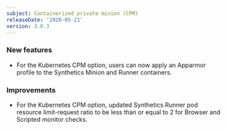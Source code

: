 ```yaml
---
subject: Containerized private minion (CPM)
releaseDate: '2020-05-21'
version: 3.0.3
---
```


### New features

* For the Kubernetes CPM option, users can now apply an Apparmor profile to the Synthetics Minion and Runner containers.

### Improvements

* For the Kubernetes CPM option, updated Synthetics Runner pod resource limit-request ratio to be less than or equal to 2 for Browser and Scripted monitor checks.
